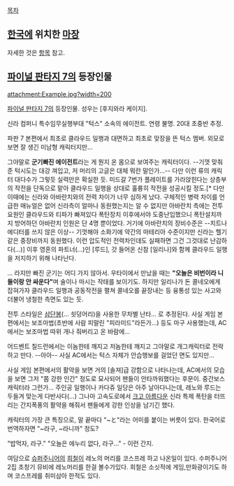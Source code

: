 [[목차]]

== [[한국]]에 위치한 [[마장]] ==

자세한 것은 [[한국에서 일본식 마작을 칠 수 있는 곳#s-1.4|항목]] 참고.

== [[파이널 판타지 7]]의 등장인물 ==

attachment:Example.jpg?width=200

[[파이널 판타지 7]]의 등장인물. 성우는 [후지와라 케이지].

신라 컴퍼니 특수임무실행부대 "턱스" 소속의 에이전트. 연령 불명. 20대 초중반 추정.

파판 7 본편에서 최초로 클라우드 일행과 대면하고 최초로 맞장을 뜬 턱스 멤버. 외모로 보면 잘 생긴 미남형 캐릭터지만... 

그야말로 '''군기빠진 에이전트'''라는 게 뭔지 온 몸으로 보여주는 캐릭터이다. --기껏 맞춰준 턱시도는 대강 껴입고, 저 머리의 고글은 대체 뭐란 말인가...-- 다만 이런 류의 캐릭터 대다수가 그렇듯 실력만은 확실한 듯. 미드갈 7번가 플레이트를 가라앉힌다는 상층부의 작전을 단독으로 맡아 클라우드 일행을 상대로 훌륭히 작전을 성공시킬 정도.[* 다만 이때에는 신라와 아바란치와의 전력 차이가 너무 심하게 났다. 구체적인 병력 차이를 언급한 매뉴얼은 없어 신라측이 얼마나 동원했는지는 알 수 없지만 아바란치 측에는 전투요원인 클라우드와 티파가 빠져있다 폭탄장치 이후에서야 도중난입했으니 폭탄설치까지 방어하던 아바란치 인원은 단 4명 뿐이었다. 거기에 아바란치의 장비수준은 --치트나 에디터를 쓰지 않은 이상-- 기껏해야 소화기에 약간의 마테리아 수준이지만 신라는 헬기같은 중장비까지 동원했다. 이런 압도적인 전력차인데도 실패하면 그건 그것대로 난감하다(...)] 이후 영혼의 파트너(...)인 [루드], 갓 들어온 신참 [일리나]와 함께 클라우드 일행을 저지하기 위해 나타난다. 

... 라지만 빠진 군기는 어디 가지 않아서. 우타이에서 만났을 때는 '''"오늘은 비번이라 니들이랑 안 싸운다"'''며 술이나 마시는 작태를 보이기도. 하지만 일리나가 돈 콜네오에게 잡혀가자 클라우드 일행과 공동작전을 펼쳐 콜네오를 끝장내는 등 융통성 있는 사고와 더불어 냉철한 측면도 있는 듯. 

전투 스타일은 [[삼단봉]](... 쇳덩어리)을 사용한 무차별 난타... 로 추정된다. 사실 게임 본편에서는 보조마법(초반에 사람 피말린 "피라미드"라든가...) 등도 마구 사용했는데, AC에서는 보조마법 따위 개나 줘버리고 온 바람에...

어드벤트 칠드런에서는 이놈한테 깨지고 저놈한테 깨지고 그야말로 개그캐릭터로 전락하고 만다. --아아-- 사실 AC에서는 턱스 자체가 안습행보를 걸었던 면도 있지만...
 
사실 게임 본편에서의 활약을 보면 거의 [솔져]급 강함으로 나타나는데, AC에서의 모습을 보면 그저 "쫌 강한 인간" 정도로 묘사되어 팬들이 안타까워했다는 후문이. 중간보스 캐릭터라 그런가... 주인공 일행이나 카다쥬 일당은 아주 날아다니는데, 레노와 루드는 두들겨 맞는게 다반사다(…) 그나마 고속도로에서 [[크고 아름다운]] 신라 특제 폭탄을 터뜨리는 간지폭풍의 활약을 해줘서 팬들에게 강한 인상을 남기긴 했다.

캐릭터의 가장 큰 특징으로, 말 끝마다 "~と"라는 어미를 붙이는 버릇이 있다. 한국어로 번역하자면 "~라구, ~라니까" 정도? 

"밥먹자, 라구."
"오늘은 에누리 없다, 라구..."  - 이런 간지.

여담으로 [[슈퍼주니어]]의 [[희철]]이 레노의 머리를 코스프레 하고 나온일이 있다. 수퍼주니어 2집 초창기 <dont don>뮤비에 레노머리를 한걸 볼수가있다. 희철은 소싯적에 게임,만화광이기도 하며 코스프레를 취미삼아 한적도 있다.

